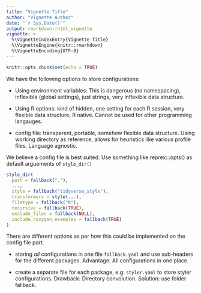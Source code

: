 ```yaml
---
title: "Vignette Title"
author: "Vignette Author"
date: "`r Sys.Date()`"
output: rmarkdown::html_vignette
vignette: >
  %\VignetteIndexEntry{Vignette Title}
  %\VignetteEngine{knitr::rmarkdown}
  %\VignetteEncoding{UTF-8}
---
```


```r
knitr::opts_chunk$set(echo = TRUE)
```

We have the following options to store configurations:

* Using environment variables: This is dangerous (no namespacing), inflexible
  (global settings), just strings, very inflexible data structure.

* Using R options: kind of hidden, one setting for each R session, very flexible
  data structure, R native. Cannot be used for other programming langauges.

* config file: transparent, portable, somehow flexible data structure. Using
  working directory as reference, allows for heuristics like various profile 
  files. Language agnostic.

We believe a config file is best suited. Use something like reprex:::opts() as
default arguements of `style_dir()`

```r
style_dir(
  path = fallback("."),
  ...,
  style = fallback("tidyverse_style"),
  transformers = style(...),
  filetype = fallback("R"),
  recursive = fallback(TRUE),
  exclude_files = fallback(NULL),
  include_roxygen_examples = fallback(TRUE)
)
```

There are different options as per how this could be implemented on the 
config file part.

- storing *all* configurations in one file `fallback.yaml` and use sub-headers 
  for the different packages. Advantage: All configurations in one place.
  
- create a separate file for each package, e.g. `styler.yaml` to store styler
  configurations. Drawback: Directory convolution. Solution: use folder fallback.
